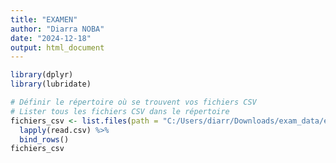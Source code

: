 ```yaml
---
title: "EXAMEN"
author: "Diarra NOBA"
date: "2024-12-18"
output: html_document
---
```


```r
library(dplyr)
library(lubridate)
```
```r
# Définir le répertoire où se trouvent vos fichiers CSV
# Lister tous les fichiers CSV dans le répertoire
fichiers_csv <- list.files(path = "C:/Users/diarr/Downloads/exam_data/exam_data/", pattern = ".csv", full.names = TRUE) %>% 
  lapply(read.csv) %>% 
  bind_rows()
fichiers_csv
```
```r

```

